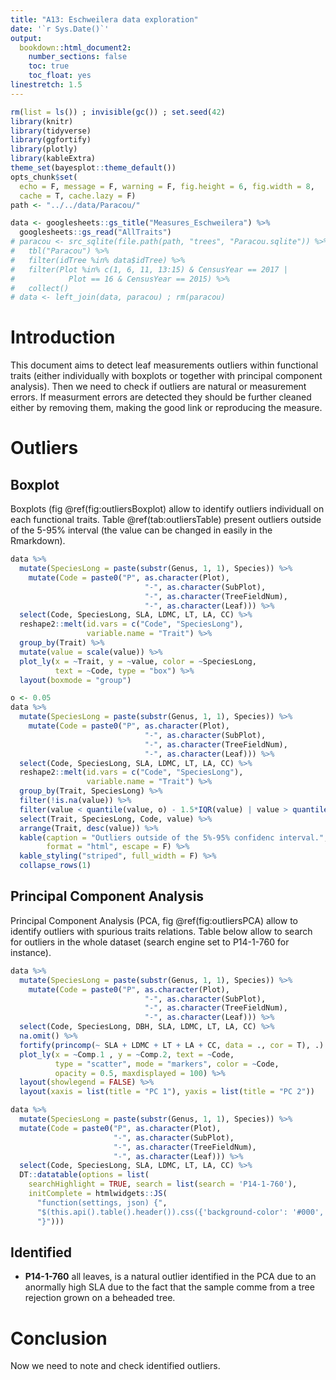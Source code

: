 ```yaml
---
title: "A13: Eschweilera data exploration"
date: '`r Sys.Date()`'
output:
  bookdown::html_document2:
    number_sections: false
    toc: true
    toc_float: yes
linestretch: 1.5
---
```


```r
rm(list = ls()) ; invisible(gc()) ; set.seed(42)
library(knitr)
library(tidyverse)
library(ggfortify)
library(plotly)
library(kableExtra)
theme_set(bayesplot::theme_default())
opts_chunk$set(
  echo = F, message = F, warning = F, fig.height = 6, fig.width = 8,
  cache = T, cache.lazy = F)
path <- "../../data/Paracou/"
```

```r
data <- googlesheets::gs_title("Measures_Eschweilera") %>% 
  googlesheets::gs_read("AllTraits")
# paracou <- src_sqlite(file.path(path, "trees", "Paracou.sqlite")) %>% 
#   tbl("Paracou") %>% 
#   filter(idTree %in% data$idTree) %>% 
#   filter(Plot %in% c(1, 6, 11, 13:15) & CensusYear == 2017 |
#            Plot == 16 & CensusYear == 2015) %>% 
#   collect()
# data <- left_join(data, paracou) ; rm(paracou)
```

# Introduction

This document aims to detect leaf measurements outliers within functional traits (either individually with boxplots or together with principal component analysis). Then we need to check if outliers are natural or measurement errors. If measurment errors are detected they should be further cleaned either by removing them, making the good link or reproducing the measure.

# Outliers

## Boxplot

Boxplots (fig \@ref(fig:outliersBoxplot) allow to identify outliers individuall on each functional traits. Table \@ref(tab:outliersTable) present outliers outside of the 5-95% interval (the value can be changed in easily in the Rmarkdown).

```r
data %>% 
  mutate(SpeciesLong = paste(substr(Genus, 1, 1), Species)) %>% 
    mutate(Code = paste0("P", as.character(Plot), 
                              "-", as.character(SubPlot),
                              "-", as.character(TreeFieldNum),
                              "-", as.character(Leaf))) %>% 
  select(Code, SpeciesLong, SLA, LDMC, LT, LA, CC) %>% 
  reshape2::melt(id.vars = c("Code", "SpeciesLong"),
                 variable.name = "Trait") %>% 
  group_by(Trait) %>% 
  mutate(value = scale(value)) %>% 
  plot_ly(x = ~Trait, y = ~value, color = ~SpeciesLong,
          text = ~Code, type = "box") %>%
  layout(boxmode = "group")
```

```r
o <- 0.05
data %>% 
  mutate(SpeciesLong = paste(substr(Genus, 1, 1), Species)) %>% 
    mutate(Code = paste0("P", as.character(Plot), 
                              "-", as.character(SubPlot),
                              "-", as.character(TreeFieldNum),
                              "-", as.character(Leaf))) %>% 
  select(Code, SpeciesLong, SLA, LDMC, LT, LA, CC) %>% 
  reshape2::melt(id.vars = c("Code", "SpeciesLong"),
                 variable.name = "Trait") %>% 
  group_by(Trait, SpeciesLong) %>% 
  filter(!is.na(value)) %>% 
  filter(value < quantile(value, o) - 1.5*IQR(value) | value > quantile(value, (1-0)) + 1.5*IQR(value)) %>% 
  select(Trait, SpeciesLong, Code, value) %>% 
  arrange(Trait, desc(value)) %>% 
  kable(caption = "Outliers outside of the 5%-95% confidenc interval.",
        format = "html", escape = F) %>% 
  kable_styling("striped", full_width = F) %>% 
  collapse_rows(1)
```

## Principal Component Analysis

Principal Component Analysis (PCA, fig \@ref(fig:outliersPCA) allow to identify outliers with spurious traits relations. Table below allow to search for outliers in the whole dataset (search engine set to P14-1-760 for instance).

```r
data %>% 
  mutate(SpeciesLong = paste(substr(Genus, 1, 1), Species)) %>% 
    mutate(Code = paste0("P", as.character(Plot), 
                              "-", as.character(SubPlot),
                              "-", as.character(TreeFieldNum),
                              "-", as.character(Leaf))) %>% 
  select(Code, SpeciesLong, DBH, SLA, LDMC, LT, LA, CC) %>% 
  na.omit() %>% 
  fortify(princomp(~ SLA + LDMC + LT + LA + CC, data = ., cor = T), .) %>% 
  plot_ly(x = ~Comp.1 , y = ~Comp.2, text = ~Code,
          type = "scatter", mode = "markers", color = ~Code,
          opacity = 0.5, maxdisplayed = 100) %>% 
  layout(showlegend = FALSE) %>% 
  layout(xaxis = list(title = "PC 1"), yaxis = list(title = "PC 2"))
```

```r
data %>% 
  mutate(SpeciesLong = paste(substr(Genus, 1, 1), Species)) %>% 
  mutate(Code = paste0("P", as.character(Plot), 
                       "-", as.character(SubPlot),
                       "-", as.character(TreeFieldNum),
                       "-", as.character(Leaf))) %>% 
  select(Code, SpeciesLong, SLA, LDMC, LT, LA, CC) %>% 
  DT::datatable(options = list(
    searchHighlight = TRUE, search = list(search = 'P14-1-760'),
    initComplete = htmlwidgets::JS(
      "function(settings, json) {",
      "$(this.api().table().header()).css({'background-color': '#000', 'color': '#fff'});",
      "}")))
```

## Identified

* __P14-1-760__ all leaves, is a natural outlier identified in the PCA due to an anormally high SLA due to the fact that the sample comme from a tree rejection grown on a beheaded tree.

# Conclusion

Now we need to note and check identified outliers.
